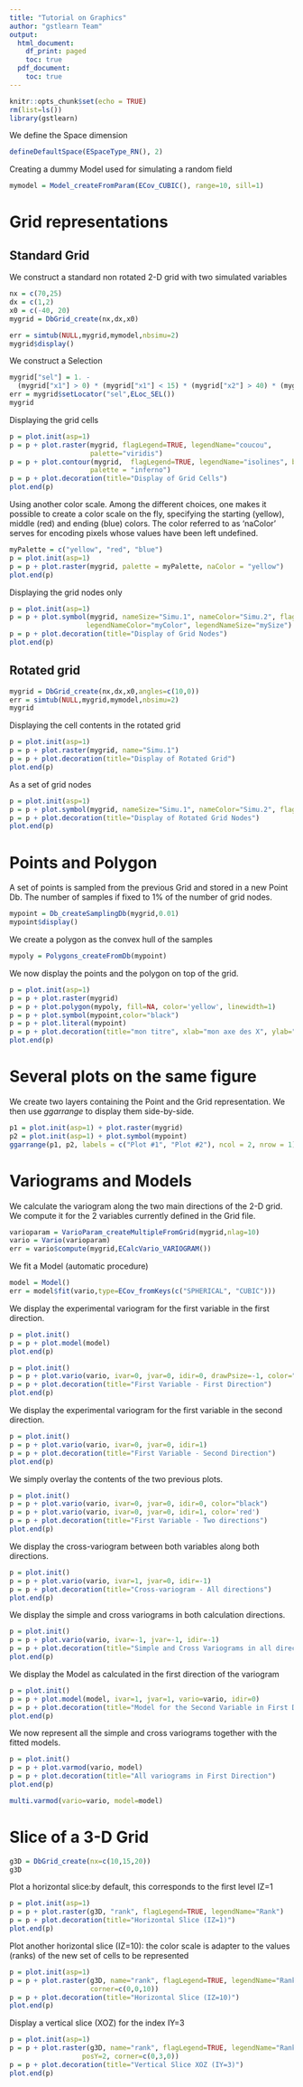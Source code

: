 ```yaml
---
title: "Tutorial on Graphics"
author: "gstlearn Team"
output:
  html_document:
    df_print: paged
    toc: true
  pdf_document:
    toc: true
---
```


<!-- SUMMARY: Use the library gtlearn.plot (based on matplotlib) to visualize all the objects of gstlearn library   -->

<!-- CATEGORY: Courses -->

```r
knitr::opts_chunk$set(echo = TRUE)
rm(list=ls())
library(gstlearn)
```

We define the Space dimension

```r
defineDefaultSpace(ESpaceType_RN(), 2)
```

Creating a dummy Model used for simulating a random field

```r
mymodel = Model_createFromParam(ECov_CUBIC(), range=10, sill=1)
```

# Grid representations

## Standard Grid

We construct a standard non rotated 2-D grid with two simulated variables

```r
nx = c(70,25)
dx = c(1,2)
x0 = c(-40, 20)
mygrid = DbGrid_create(nx,dx,x0)

err = simtub(NULL,mygrid,mymodel,nbsimu=2)
mygrid$display()
```

We construct a Selection

```r
mygrid["sel"] = 1. - 
  (mygrid["x1"] > 0) * (mygrid["x1"] < 15) * (mygrid["x2"] > 40) * (mygrid["x2"] < 50)
err = mygrid$setLocator("sel",ELoc_SEL())
mygrid
```

Displaying the grid cells

```r
p = plot.init(asp=1)
p = p + plot.raster(mygrid, flagLegend=TRUE, legendName="coucou", 
                    palette="viridis")
p = p + plot.contour(mygrid,  flagLegend=TRUE, legendName="isolines", bins=10, 
                    palette = "inferno")
p = p + plot.decoration(title="Display of Grid Cells")
plot.end(p)
```

Using another color scale. Among the different choices, one makes it possible to create a color scale on the fly, specifying the starting (yellow), middle (red) and ending (blue) colors. The color referred to as 'naColor' serves for encoding pixels whose values have been left undefined.

```r
myPalette = c("yellow", "red", "blue")
p = plot.init(asp=1)
p = p + plot.raster(mygrid, palette = myPalette, naColor = "yellow")
plot.end(p)
```

Displaying the grid nodes only

```r
p = plot.init(asp=1)
p = p + plot.symbol(mygrid, nameSize="Simu.1", nameColor="Simu.2", flagLegend = TRUE, 
                   legendNameColor="myColor", legendNameSize="mySize")
p = p + plot.decoration(title="Display of Grid Nodes")
plot.end(p)
```

## Rotated grid

```r
mygrid = DbGrid_create(nx,dx,x0,angles=c(10,0))
err = simtub(NULL,mygrid,mymodel,nbsimu=2)
mygrid
```

Displaying the cell contents in the rotated grid

```r
p = plot.init(asp=1)
p = p + plot.raster(mygrid, name="Simu.1")
p = p + plot.decoration(title="Display of Rotated Grid")
plot.end(p)
```

As a set of grid nodes

```r
p = plot.init(asp=1)
p = p + plot.symbol(mygrid, nameSize="Simu.1", nameColor="Simu.2", flagLegend = TRUE)
p = p + plot.decoration(title="Display of Rotated Grid Nodes")
plot.end(p)
```

# Points and Polygon

A set of points is sampled from the previous Grid and stored in a new Point Db. The number of samples if fixed to 1% of the number of grid nodes.

```r
mypoint = Db_createSamplingDb(mygrid,0.01)
mypoint$display()
```

We create a polygon as the convex hull of the samples

```r
mypoly = Polygons_createFromDb(mypoint)
```

We now display the points and the polygon on top of the grid.

```r
p = plot.init(asp=1)
p = p + plot.raster(mygrid)
p = p + plot.polygon(mypoly, fill=NA, color='yellow', linewidth=1)
p = p + plot.symbol(mypoint,color="black")
p = p + plot.literal(mypoint)
p = p + plot.decoration(title="mon titre", xlab="mon axe des X", ylab="Mon axe des Y")
plot.end(p)
```

# Several plots on the same figure

We create two layers containing the Point and the Grid representation. We then use *ggarrange* to display them side-by-side.

```r
p1 = plot.init(asp=1) + plot.raster(mygrid)
p2 = plot.init(asp=1) + plot.symbol(mypoint)
ggarrange(p1, p2, labels = c("Plot #1", "Plot #2"), ncol = 2, nrow = 1)
```

# Variograms and Models

We calculate the variogram along the two main directions of the 2-D grid. We compute it for the 2 variables currently defined in the Grid file.

```r
varioparam = VarioParam_createMultipleFromGrid(mygrid,nlag=10)
vario = Vario(varioparam)
err = vario$compute(mygrid,ECalcVario_VARIOGRAM())
```

We fit a Model (automatic procedure)

```r
model = Model()
err = model$fit(vario,type=ECov_fromKeys(c("SPHERICAL", "CUBIC")))
```

We display the experimental variogram for the first variable in the first direction.

```r
p = plot.init()
p = p + plot.model(model)
plot.end(p)
```

```r
p = plot.init()
p = p + plot.vario(vario, ivar=0, jvar=0, idir=0, drawPsize=-1, color="red")
p = p + plot.decoration(title="First Variable - First Direction")
plot.end(p)
```

We display the experimental variogram for the first variable in the second direction.

```r
p = plot.init()
p = p + plot.vario(vario, ivar=0, jvar=0, idir=1)
p = p + plot.decoration(title="First Variable - Second Direction")
plot.end(p)
```

We simply overlay the contents of the two previous plots.

```r
p = plot.init()
p = p + plot.vario(vario, ivar=0, jvar=0, idir=0, color="black")
p = p + plot.vario(vario, ivar=0, jvar=0, idir=1, color='red')
p = p + plot.decoration(title="First Variable - Two directions")
plot.end(p)
```

We display the cross-variogram between both variables along both directions.

```r
p = plot.init()
p = p + plot.vario(vario, ivar=1, jvar=0, idir=-1)
p = p + plot.decoration(title="Cross-variogram - All directions")
plot.end(p)
```

We display the simple and cross variograms in both calculation directions.

```r
p = plot.init()
p = p + plot.vario(vario, ivar=-1, jvar=-1, idir=-1)
p = p + plot.decoration(title="Simple and Cross Variograms in all directions")
plot.end(p)
```

We display the Model as calculated in the first direction of the variogram

```r
p = plot.init()
p = p + plot.model(model, ivar=1, jvar=1, vario=vario, idir=0)
p = p + plot.decoration(title="Model for the Second Variable in First Direction")
plot.end(p)
```

We now represent all the simple and cross variograms together with the fitted models.

```r
p = plot.init()
p = p + plot.varmod(vario, model)
p = p + plot.decoration(title="All variograms in First Direction")
plot.end(p)
```

```r
multi.varmod(vario=vario, model=model)
```

# Slice of a 3-D Grid

```r
g3D = DbGrid_create(nx=c(10,15,20))
g3D
```

Plot a horizontal slice:by default, this corresponds to the first level IZ=1

```r
p = plot.init(asp=1)
p = p + plot.raster(g3D, "rank", flagLegend=TRUE, legendName="Rank")
p = p + plot.decoration(title="Horizontal Slice (IZ=1)")
plot.end(p)
```

Plot another horizontal slice (IZ=10): the color scale is adapter to the values (ranks) of the new set of cells to be represented

```r
p = plot.init(asp=1)
p = p + plot.raster(g3D, name="rank", flagLegend=TRUE, legendName="Rank",
                    corner=c(0,0,10))
p = p + plot.decoration(title="Horizontal Slice (IZ=10)")
plot.end(p)
```

Display a vertical slice (XOZ) for the index IY=3

```r
p = plot.init(asp=1)
p = p + plot.raster(g3D, name="rank", flagLegend=TRUE, legendName="Rank", 
                  posY=2, corner=c(0,3,0))
p = p + plot.decoration(title="Vertical Slice XOZ (IY=3)")
plot.end(p)
```


